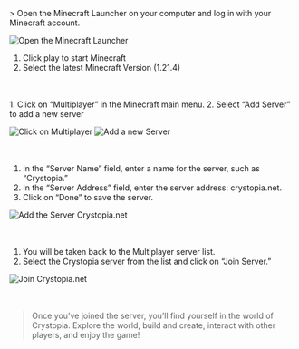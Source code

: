 <TagLinks tag="howtojoin" title="How to join Crystopia?" type="text-5xl" />
<br /><br />
<TagLinks tag="step1" title="Step 1: Launch Minecraft" type="text-4xl" />
<br />
> Open the Minecraft Launcher on your computer and log in with your Minecraft account.

![Open the Minecraft Launcher](https://cdn.xyzhub.link/u/vSBov3.png)

1. Click play to start Minecraft
2. Select the latest Minecraft Version (1.21.4)
<br /><br />
<TagLinks tag="step2" title="Step 2: Go to Multiplayer" type="text-4xl" />
<br />
1. Click on “Multiplayer” in the Minecraft main menu.
2. Select “Add Server” to add a new server

![Click on Multiplayer](https://cdn.xyzhub.link/u/eyp53G.png)
![Add a new Server](https://cdn.xyzhub.link/u/DSFH7U.png)
<br /><br />
<TagLinks tag="step3" title="Step 3: Add the Server Crystopia.net" type="text-4xl" />
<br />
1. In the “Server Name” field, enter a name for the server, such as “Crystopia.”
2. In the “Server Address” field, enter the server address: crystopia.net.
3. Click on “Done” to save the server.

![Add the Server Crystopia.net](https://cdn.xyzhub.link/u/YFwnw2.png)
<br /><br />
<TagLinks tag="step4" title="Step 4: Join the Crystopia Server" type="text-5xl" />
<br />
1. You will be taken back to the Multiplayer server list.
2. Select the Crystopia server from the list and click on “Join Server.”

![Join Crystopia.net](https://cdn.xyzhub.link/u/zNCOBY.png)
<br /><br />
<TagLinks tag="step5" title="Step 5: Enjoy Crystopia!" type="text-5xl" />
<br />
> Once you’ve joined the server, you’ll find yourself in the world of Crystopia. Explore the world, build and create, interact with other players, and enjoy the game!